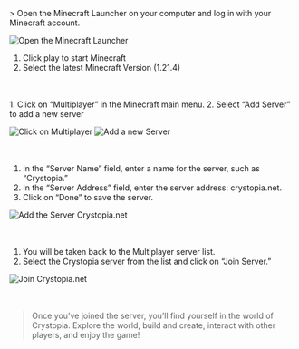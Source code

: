 <TagLinks tag="howtojoin" title="How to join Crystopia?" type="text-5xl" />
<br /><br />
<TagLinks tag="step1" title="Step 1: Launch Minecraft" type="text-4xl" />
<br />
> Open the Minecraft Launcher on your computer and log in with your Minecraft account.

![Open the Minecraft Launcher](https://cdn.xyzhub.link/u/vSBov3.png)

1. Click play to start Minecraft
2. Select the latest Minecraft Version (1.21.4)
<br /><br />
<TagLinks tag="step2" title="Step 2: Go to Multiplayer" type="text-4xl" />
<br />
1. Click on “Multiplayer” in the Minecraft main menu.
2. Select “Add Server” to add a new server

![Click on Multiplayer](https://cdn.xyzhub.link/u/eyp53G.png)
![Add a new Server](https://cdn.xyzhub.link/u/DSFH7U.png)
<br /><br />
<TagLinks tag="step3" title="Step 3: Add the Server Crystopia.net" type="text-4xl" />
<br />
1. In the “Server Name” field, enter a name for the server, such as “Crystopia.”
2. In the “Server Address” field, enter the server address: crystopia.net.
3. Click on “Done” to save the server.

![Add the Server Crystopia.net](https://cdn.xyzhub.link/u/YFwnw2.png)
<br /><br />
<TagLinks tag="step4" title="Step 4: Join the Crystopia Server" type="text-5xl" />
<br />
1. You will be taken back to the Multiplayer server list.
2. Select the Crystopia server from the list and click on “Join Server.”

![Join Crystopia.net](https://cdn.xyzhub.link/u/zNCOBY.png)
<br /><br />
<TagLinks tag="step5" title="Step 5: Enjoy Crystopia!" type="text-5xl" />
<br />
> Once you’ve joined the server, you’ll find yourself in the world of Crystopia. Explore the world, build and create, interact with other players, and enjoy the game!